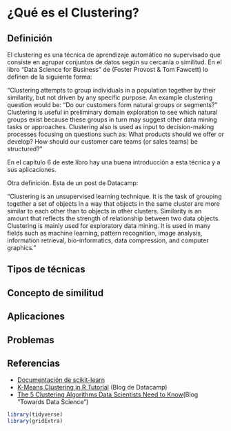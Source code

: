 # ¿Qué es el Clustering?

## Definición

El clustering es una técnica de aprendizaje automático no supervisado que consiste en agrupar conjuntos de datos según su cercanía o similitud. En el libro "Data Science for Business" de (Foster Provost & Tom Fawcett) lo definen de la siguiente forma:

"Clustering attempts to group individuals in a population together by their similarity, but not driven by any specific purpose. An example clustering question would be: “Do our customers form natural groups or segments?” Clustering is useful in preliminary domain exploration to see which natural groups exist because these groups in turn may suggest other data mining tasks or approaches. Clustering also is used as input to decision-making processes focusing on questions such as: What products should we offer or develop? How should our customer care teams (or sales teams) be structured?"

En el capítulo 6 de este libro hay una buena introducción a esta técnica y a sus aplicaciones. 

Otra definición. Esta de un post de Datacamp: 

"Clustering is an unsupervised learning technique. It is the task of grouping together a set of objects in a way that objects in the same cluster are more similar to each other than to objects in other clusters. Similarity is an amount that reflects the strength of relationship between two data objects. Clustering is mainly used for exploratory data mining. It is used in many fields such as machine learning, pattern recognition, image analysis, information retrieval, bio-informatics, data compression, and computer graphics."

## Tipos de técnicas

## Concepto de similitud

## Aplicaciones

## Problemas

## Referencias 

- [Documentación de scikit-learn](https://scikit-learn.org/stable/modules/clustering.html)
- [K-Means Clustering in R Tutorial](https://www.datacamp.com/community/tutorials/k-means-clustering-r) (Blog de Datacamp)
- [The 5 Clustering Algorithms Data Scientists Need to Know](https://towardsdatascience.com/the-5-clustering-algorithms-data-scientists-need-to-know-a36d136ef68)(Blog "Towards Data Science")


```r
library(tidyverse)
library(gridExtra)
```


